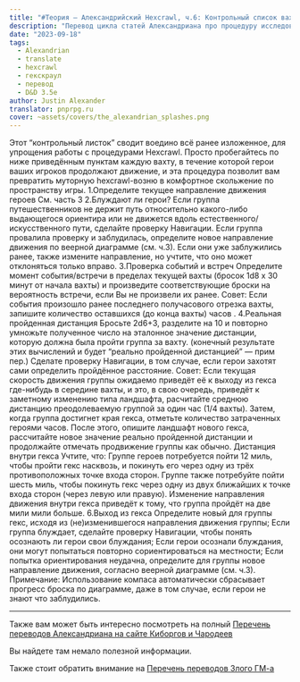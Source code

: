 ```yaml
---
title: "#Теория — Александрийский Hexcrawl, ч.6: Контрольный список вахты"
description: "Перевод цикла статей Александриана про процедуру исследования гексов в третьей редакции D&D #alexandrian #hexcrawl #dnd3e #translate"
date: "2023-09-18"
tags:
  - Alexandrian
  - translate
  - hexcrawl
  - гекскраул
  - перевод
  - D&D 3.5e
author: Justin Alexander
translator: pnprpg.ru
cover: ~assets/covers/the_alexandrian_splashes.png
---
```


Этот “контрольный листок” сводит воедино всё ранее изложенное, для упрощения работы с процедурами Hexcrawl. Просто пробегайтесь по ниже приведённым пунктам каждую вахту, в течение которой герои ваших игроков продолжают движение, и эта процедура позволит вам превратить муторную hexcrawl-возню в комфортное скольжение по пространству игры.
1.Определите текущее направление движения героев
См. часть 3
2.Блуждают ли герои?
Если группа путешественников не держит путь относительно какого-либо выдающегося ориентира или не движется вдоль естественного/искусственного пути, сделайте проверку Навигации. Если группа провалила проверку и заблудилась, определите новое направление движения по веерной диаграмме (cм. ч.3). Если они уже заблужились ранее, также измените направление, но учтите, что оно может отклоняться только вправо.
3.Проверка событий и встреч
Определите момент события/встречи в пределах текущей вахты (бросок 1d8 x 30 минут от начала вахты) и произведите соответствующие броски на вероятность встречи, если Вы не произвели их ранее.
Совет: Если события произошло ранее последнего получасового отрезка вахты, запишите количество оставшихся (до конца вахты) часов .
4.Реальная пройденная дистанция
Бросьте 2d6+3, разделите на 10 и повторно умножьте полученное число на эталонное значение дистанции, которую должна была пройти группа за вахту. (конечный результате этих вычислений и будет “реально пройденной дистанцией” — прим пер.) Сделате проверку Навигации, в том случае, если герои захотят сами определить пройдённое расстояние.
Совет: Если текущая скорость движения группы ожидаемо приведёт её к выходу из гекса где-нибудь в середине вахты, и это, в свою очередь, приведёт к заметному изменению типа ландшафта, расчитайте среднюю дистанцию преодолеваемую группой за один час (1/4 вахты). Затем, когда группа достигнет края гекса, отметьте количество затраченных героями часов. После этого, опишите ландшафт нового гекса, рассчитайте новое значение реально пройденной дистанции и продолжайте отмечать продвижение группы как обычно.
Дистанция внутри гекса
Учтите, что:
Группе героев потребуется пойти 12 миль, чтобы пройти гекс насквозь, и покинуть его через одну из трёх противоположных точке входа сторон.
Группе также потребуйте пойти шесть миль, чтобы покинуть гекс через одну из двух ближайших к точке входа сторон (через левую или правую).
Изменение направления движения внутри гекса приведёт к тому, что группа пройдёт на две мили мили больше.
6.Выход из гекса
Определите новый для группы гекс, исходя из (не)изменившегося направления движения группы;
Если группа блуждает, сделайте проверку Навигации, чтобы понять осознають ли герои свои блуждания;
Если герои осознали блуждания, они могут попытаться повторно сориентироваться на местности;
Если попытка ориентирования неудачна, определите для группы новое направление движения, согласно веерной диаграмме (cм. ч.3).
Примечание: Использование компаса автоматически сбрасывает прогресс броска по диаграмме, даже в том случае, если герои не знают что заблудились.

---

Также вам может быть интересно посмотреть на полный
[Перечень переводов Александриана на сайте Киборгов и Чародеев](/posts/translations/alexandrian-index)

Вы найдете там немало полезной информации.

Также стоит обратить внимание на [Перечень переводов Злого ГМ-а](/posts/translations/angrygm-index)
